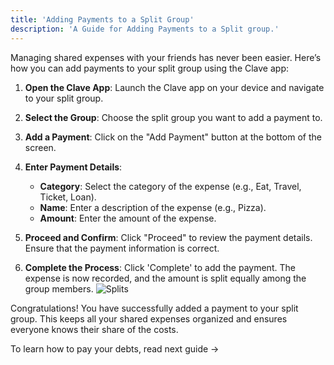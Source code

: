 ```yaml
---
title: 'Adding Payments to a Split Group'
description: 'A Guide for Adding Payments to a Split group.'
---
```

Managing shared expenses with your friends has never been easier. Here’s how you can add payments to your split group using the Clave app:

1. **Open the Clave App**:
   Launch the Clave app on your device and navigate to your split group.

2. **Select the Group**:
   Choose the split group you want to add a payment to.


3. **Add a Payment**:
   Click on the "Add Payment" button at the bottom of the screen.

4. **Enter Payment Details**:
   - **Category**: Select the category of the expense (e.g., Eat, Travel, Ticket, Loan).
   - **Name**: Enter a description of the expense (e.g., Pizza).
   - **Amount**: Enter the amount of the expense.

5. **Proceed and Confirm**:
   Click "Proceed" to review the payment details. Ensure that the payment information is correct.


7. **Complete the Process**:
   Click 'Complete' to add the payment. The expense is now recorded, and the amount is split equally among the group members.
   ![Splits](images/split2.png) 

Congratulations! You have successfully added a payment to your split group. This keeps all your shared expenses organized and ensures everyone knows their share of the costs.

To learn how to pay your debts, read next guide ->